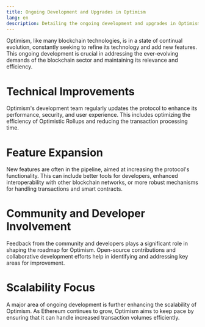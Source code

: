 ```yaml
---
title: Ongoing Development and Upgrades in Optimism
lang: en
description: Detailing the ongoing development and upgrades in Optimism, including technical improvements, feature expansion, and community involvement.
---
```


Optimism, like many blockchain technologies, is in a state of continual evolution, constantly seeking to refine its technology and add new features. This ongoing development is crucial in addressing the ever-evolving demands of the blockchain sector and maintaining its relevance and efficiency.

# Technical Improvements

Optimism's development team regularly updates the protocol to enhance its performance, security, and user experience. This includes optimizing the efficiency of Optimistic Rollups and reducing the transaction processing time.

# Feature Expansion

New features are often in the pipeline, aimed at increasing the protocol's functionality. This can include better tools for developers, enhanced interoperability with other blockchain networks, or more robust mechanisms for handling transactions and smart contracts.

# Community and Developer Involvement

Feedback from the community and developers plays a significant role in shaping the roadmap for Optimism. Open-source contributions and collaborative development efforts help in identifying and addressing key areas for improvement.

# Scalability Focus 

A major area of ongoing development is further enhancing the scalability of Optimism. As Ethereum continues to grow, Optimism aims to keep pace by ensuring that it can handle increased transaction volumes efficiently.
